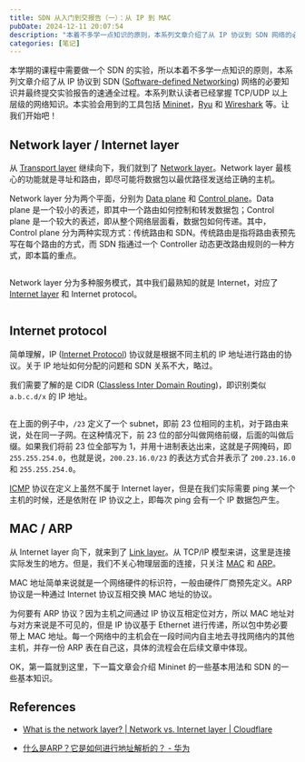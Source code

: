 ```yaml
---
title: SDN 从入门到交报告（一）：从 IP 到 MAC
pubDate: 2024-12-11 20:07:54
description: "本着不多学一点知识的原则，本系列文章介绍了从 IP 协议到 SDN 网络的必要知识并最终提交实验报告的速通全过程。"
categories: [笔记]
---
```



本学期的课程中需要做一个 SDN 的实验，所以本着不多学一点知识的原则，本系列文章介绍了从 IP 协议到 SDN ([Software-defined Networking](https://en.wikipedia.org/wiki/Software-defined_networking)) 网络的必要知识并最终提交实验报告的速通全过程。本系列默认读者已经掌握 TCP/UDP 以上层级的网络知识。本实验会用到的工具包括 [Mininet](http://mininet.org)，[Ryu](https://github.com/faucetsdn/ryu) 和 [Wireshark](https://www.wireshark.org) 等。让我们开始吧！

## Network layer / Internet layer

从 [Transport layer](https://en.wikipedia.org/wiki/Transport_layer) 继续向下，我们就到了 [Network layer](https://en.wikipedia.org/wiki/Network_layer)。Network layer 最核心的功能就是寻址和路由，即尽可能将数据包以最优路径发送给正确的主机。

Network layer 分为两个平面，分别为 [Data plane](https://en.wikipedia.org/wiki/Data_plane) 和 [Control plane](https://en.wikipedia.org/wiki/Control_plane)。Data plane 是一个较小的表述，即其中一个路由如何控制和转发数据包；Control plane 是一个较大的表述，即从整个网络层面看，数据包如何传递。其中，Control plane 分为两种实现方式：传统路由和 SDN。传统路由是指将路由表预先写在每个路由的方式，而 SDN 指通过一个 Controller 动态更改路由规则的一种方式，即本篇的重点。

<Image src={controlPlane} alt="" un-lg="w-lg m-auto"/>

Network layer 分为多种服务模式，其中我们最熟知的就是 Internet，对应了 [Internet layer](https://en.wikipedia.org/wiki/Internet_layer) 和 Internet protocol。

<Image src={serviceModels} alt="" un-lg="w-lg m-auto"/>

## Internet protocol

简单理解，IP ([Internet Protocol](https://en.wikipedia.org/wiki/Internet_Protocol)) 协议就是根据不同主机的 IP 地址进行路由的协议。关于 IP 地址如何分配的问题和 SDN 关系不大，略过。

我们需要了解的是 CIDR ([Classless Inter Domain Routing](https://en.wikipedia.org/wiki/Classless_Inter-Domain_Routing))，即识别类似 `a.b.c.d/x` 的 IP 地址。

<Image src={cidr} alt="" un-lg="w-sm m-auto"/>

在上面的例子中，`/23` 定义了一个 subnet，即前 23 位相同的主机，对于路由来说，处在同一子网。在这种情况下，前 23 位的部分叫做网络前缀，后面的叫做后缀。如果我们将前 23 位全部写为 1，并用十进制表达出来，这就是子网掩码，即 `255.255.254.0`，也就是说，`200.23.16.0/23` 的表达方式合并表示了 `200.23.16.0` 和 `255.255.254.0`。

[ICMP](https://en.wikipedia.org/wiki/Internet_Control_Message_Protocol) 协议在定义上虽然不属于 Internet layer，但是在我们实际需要 ping 某一个主机的时候，还是依附在 IP 协议之上，即每次 ping 会有一个 IP 数据包产生。

## MAC / ARP

从 Internet layer 向下，就来到了 [Link layer](https://en.wikipedia.org/wiki/Link_layer)。从 TCP/IP 模型来讲，这里是连接实际发生的地方。但是，我们不关心物理层面的连接，只关注 [MAC](https://en.wikipedia.org/wiki/MAC_address) 和 [ARP](https://en.wikipedia.org/wiki/Address_Resolution_Protocol)。

MAC 地址简单来说就是一个网络硬件的标识符，一般由硬件厂商预先定义。ARP 协议是一种通过 Internet 协议互相交换 MAC 地址的协议。

为何要有 ARP 协议？因为主机之间通过 IP 协议互相定位对方，所以 MAC 地址对与对方来说是不可见的，但是 IP 协议基于 Ethernet 进行传递，所以包中势必要带上 MAC 地址。每一个网络中的主机会在一段时间内自主地去寻找网络内的其他主机，并存一份 ARP 表在自己这，具体的流程会在后续文章中体现。

OK，第一篇就到这里，下一篇文章会介绍 Mininet 的一些基本用法和 SDN 的一些基本知识。

## References

- [What is the network layer? | Network vs. Internet layer | Cloudflare](https://www.cloudflare.com/learning/network-layer/what-is-the-network-layer)

- [什么是ARP？它是如何进行地址解析的？ - 华为](https://info.support.huawei.com/info-finder/encyclopedia/zh/ARP.html)
